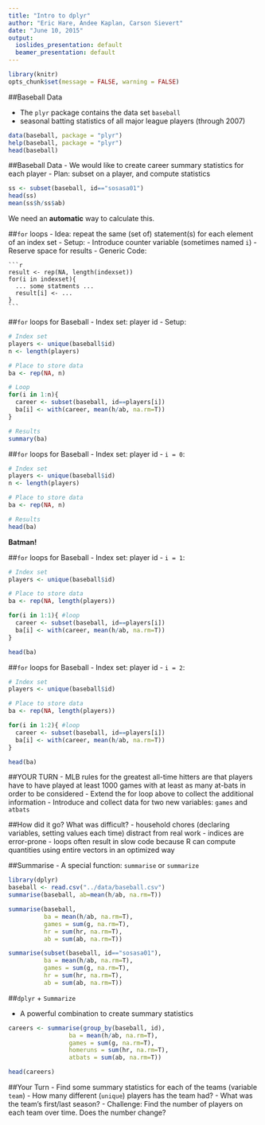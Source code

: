 ```yaml
---
title: "Intro to dplyr"
author: "Eric Hare, Andee Kaplan, Carson Sievert"
date: "June 10, 2015"
output:
  ioslides_presentation: default
  beamer_presentation: default
---
```


```r
library(knitr)
opts_chunk$set(message = FALSE, warning = FALSE)
```

##Baseball Data

 - The `plyr` package contains the data set `baseball`
 - seasonal batting statistics of all major league players (through 2007)
 
 
```r
data(baseball, package = "plyr")
help(baseball, package = "plyr")
head(baseball)
```


##Baseball Data
 - We would like to create career summary statistics for each player
 - Plan: subset on a player, and compute statistics

```r
ss <- subset(baseball, id=="sosasa01")
head(ss)
mean(ss$h/ss$ab)
```

We need an **automatic** way to calculate this.

##`for` loops
- Idea: repeat the same (set of) statement(s) for each element of an index set
- Setup: 
    - Introduce counter variable (sometimes named `i`)
    - Reserve space for results
- Generic Code:

    ```r
    result <- rep(NA, length(indexset))
    for(i in indexset){
      ... some statments ...
      result[i] <- ...
    }
    ```
    
##`for` loops for Baseball
- Index set: player id
- Setup: 

```r
# Index set
players <- unique(baseball$id)
n <- length(players)

# Place to store data
ba <- rep(NA, n)

# Loop
for(i in 1:n){
  career <- subset(baseball, id==players[i])
  ba[i] <- with(career, mean(h/ab, na.rm=T))
}

# Results
summary(ba)
```

##`for` loops for Baseball
- Index set: player id
- `i = 0`: 

```r
# Index set
players <- unique(baseball$id)
n <- length(players)

# Place to store data
ba <- rep(NA, n)

# Results
head(ba)
```

**Batman!**

##`for` loops for Baseball
- Index set: player id
- `i = 1`: 

```r
# Index set
players <- unique(baseball$id)

# Place to store data
ba <- rep(NA, length(players))

for(i in 1:1){ #loop
  career <- subset(baseball, id==players[i])
  ba[i] <- with(career, mean(h/ab, na.rm=T))
}

head(ba)
```

##`for` loops for Baseball
- Index set: player id
- `i = 2`: 

```r
# Index set
players <- unique(baseball$id)

# Place to store data
ba <- rep(NA, length(players))

for(i in 1:2){ #loop
  career <- subset(baseball, id==players[i])
  ba[i] <- with(career, mean(h/ab, na.rm=T))
}

head(ba)
```

##YOUR TURN
- MLB rules for the greatest all-time hitters are that players have to have played at least 1000 games with at least as many at-bats in order to be considered
- Extend the for loop above to collect the additional information
- Introduce and collect data for two new variables: `games` and `atbats`

##How did it go? What was difficult?
- household chores (declaring variables, setting values each time) distract from real work
- indices are error-prone
- loops often result in slow code because R can compute quantities using entire vectors in an optimized way

##Summarise
- A special function: `summarise` or `summarize`
```r
library(dplyr)
baseball <- read.csv("../data/baseball.csv")
summarise(baseball, ab=mean(h/ab, na.rm=T))

summarise(baseball,
          ba = mean(h/ab, na.rm=T),
          games = sum(g, na.rm=T),
          hr = sum(hr, na.rm=T),
          ab = sum(ab, na.rm=T))

summarise(subset(baseball, id=="sosasa01"), 
          ba = mean(h/ab, na.rm=T),
          games = sum(g, na.rm=T),
          hr = sum(hr, na.rm=T),
          ab = sum(ab, na.rm=T))
```

##`dplyr` + `Summarize`

- A powerful combination to create summary statistics

```r
careers <- summarise(group_by(baseball, id),
                 ba = mean(h/ab, na.rm=T),
                 games = sum(g, na.rm=T),
                 homeruns = sum(hr, na.rm=T),
                 atbats = sum(ab, na.rm=T))

head(careers)
```

##Your Turn
- Find some summary statistics for each of the teams (variable `team`)
    - How many different (`unique`) players has the team had?
    - What was the team's first/last season?
- Challenge: Find the number of players on each team over time. Does the number change?


